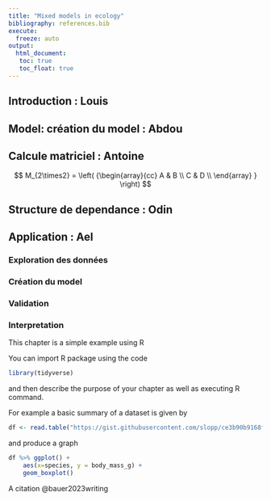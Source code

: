 ```yaml
---
title: "Mixed models in ecology"
bibliography: references.bib
execute: 
  freeze: auto
output: 
  html_document:
   toc: true
   toc_float: true
---
```




## Introduction : Louis




## Model: création du model : Abdou



## Calcule matriciel : Antoine

$$
  M_{2\times2} = \left( {\begin{array}{cc}
    A & B \\
    C & D \\
  \end{array} } \right)
$$


## Structure de dependance : Odin




## Application : Ael
### Exploration des données
### Création du model
### Validation
### Interpretation



This chapter is a simple example using R

You can import R package using the code

```r
library(tidyverse)
```


and then describe the purpose of your chapter as well as executing R command.


For example a basic summary of a dataset is given by 

```r
df <- read.table("https://gist.githubusercontent.com/slopp/ce3b90b9168f2f921784de84fa445651/raw/4ecf3041f0ed4913e7c230758733948bc561f434/penguins.csv", sep = "," , header = TRUE)
```

and produce a graph

```r
df %>% ggplot() +
	aes(x=species, y = body_mass_g) +
	geom_boxplot()  
```


A citation @bauer2023writing